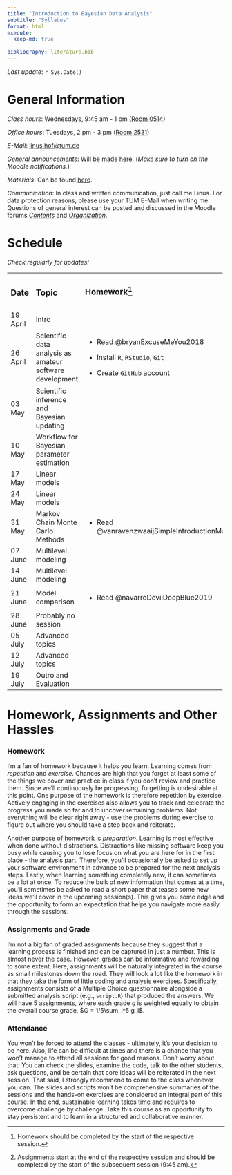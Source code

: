 ```yaml
---
title: "Introduction to Bayesian Data Analysis"
subtitle: "Syllabus"
format: html
execute: 
  keep-md: true
  
bibliography: literature.bib
---
```


*Last update*: `r Sys.Date()`

# General Information

*Class hours*: Wednesdays, 9:45 am - 1 pm ([Room 0514](https://portal.mytum.de/campus/roomfinder/roomfinder_viewmap?mapid=193&roomid=0514@0505))

*Office hours*: Tuesdays, 2 pm - 3 pm ([Room 2531](https://portal.mytum.de/campus/roomfinder/roomfinder_viewmap?mapid=196&roomid=2531@0505))

*E-Mail*: [linus.hof\@tum.de](mailto:linus.hof@tum.de)

*General announcements*: Will be made [here](https://www.moodle.tum.de/mod/forum/view.php?id=2429843).
(*Make sure to turn on the Moodle notifications.*)

*Materials*: Can be found [here](https://github.com/linushof/BayesIntro).

*Communication*: In class and written communication, just call me Linus.
For data protection reasons, please use your TUM E-Mail when writing me.
Questions of general interest can be posted and discussed in the Moodle forums [*Contents*](https://www.moodle.tum.de/mod/forum/view.php?id=2569419) and [*Organization*](https://www.moodle.tum.de/mod/forum/view.php?id=2569420).

# Schedule

*Check regularly for updates!*

+-----------+----------------------------------------------------------+------------------------------------------------------+--------------------+
| ### Date  | ### Topic                                                | ### Homework[^1]                                     | ### Assignment[^2] |
|           |                                                          |                                                      |                    |
|           |                                                          | ###                                                  |                    |
+-----------+----------------------------------------------------------+------------------------------------------------------+--------------------+
| 19 April  | Intro                                                    |                                                      |                    |
+-----------+----------------------------------------------------------+------------------------------------------------------+--------------------+
| 26 April  | Scientific data analysis as amateur software development | -   Read @bryanExcuseMeYou2018                       |                    |
|           |                                                          |                                                      |                    |
|           |                                                          | -   Install `R`, `RStudio`, `Git`                    |                    |
|           |                                                          |                                                      |                    |
|           |                                                          | -   Create `GitHub` account                          |                    |
+-----------+----------------------------------------------------------+------------------------------------------------------+--------------------+
| 03 May    | Scientific inference and Bayesian updating               |                                                      | Assignment 1       |
+-----------+----------------------------------------------------------+------------------------------------------------------+--------------------+
| 10 May    | Workflow for Bayesian parameter estimation               |                                                      |                    |
+-----------+----------------------------------------------------------+------------------------------------------------------+--------------------+
| 17 May    | Linear models                                            |                                                      | Assignment 2       |
+-----------+----------------------------------------------------------+------------------------------------------------------+--------------------+
| 24 May    | Linear models                                            |                                                      |                    |
+-----------+----------------------------------------------------------+------------------------------------------------------+--------------------+
| 31 May    | Markov Chain Monte Carlo Methods                         | -   Read @vanravenzwaaijSimpleIntroductionMarkov2018 | Assignment 3       |
+-----------+----------------------------------------------------------+------------------------------------------------------+--------------------+
| 07 June   | Multilevel modeling                                      |                                                      |                    |
+-----------+----------------------------------------------------------+------------------------------------------------------+--------------------+
| 14 June   | Multilevel modeling                                      |                                                      | Assignment 4       |
+-----------+----------------------------------------------------------+------------------------------------------------------+--------------------+
| 21 June   | Model comparison                                         | -   Read @navarroDevilDeepBlue2019                   | Assignment 5       |
+-----------+----------------------------------------------------------+------------------------------------------------------+--------------------+
| 28 June   | Probably no session                                      |                                                      |                    |
+-----------+----------------------------------------------------------+------------------------------------------------------+--------------------+
| 05 July   | Advanced topics                                          |                                                      |                    |
+-----------+----------------------------------------------------------+------------------------------------------------------+--------------------+
| 12 July   | Advanced topics                                          |                                                      |                    |
+-----------+----------------------------------------------------------+------------------------------------------------------+--------------------+
| 19 July   | Outro and Evaluation                                     |                                                      |                    |
+-----------+----------------------------------------------------------+------------------------------------------------------+--------------------+

[^1]: Homework should be completed by the start of the respective session.

[^2]: Assignments start at the end of the respective session and should be completed by the start of the subsequent session (9:45 am).

# Homework, Assignments and Other Hassles

### Homework

I'm a fan of homework because it helps you learn.
Learning comes from *repetition* and *exercise*.
Chances are high that you forget at least some of the things we cover and practice in class if you don't review and practice them.
Since we'll continuously be progressing, forgetting is undesirable at this point.
One purpose of the homework is therefore repetition by exercise.
Actively engaging in the exercises also allows you to track and celebrate the progress you made so far and to uncover remaining problems.
Not everything will be clear right away - use the problems during exercise to figure out where you should take a step back and reiterate.

Another purpose of homework is *preparation*.
Learning is most effective when done without distractions.
Distractions like missing software keep you busy while causing you to lose focus on what you are here for in the first place - the analysis part.
Therefore, you'll occasionally be asked to set up your software environment in advance to be prepared for the next analysis steps.
Lastly, when learning something completely new, it can sometimes be a lot at once.
To reduce the bulk of new information that comes at a time, you'll sometimes be asked to read a short paper that teases some new ideas we'll cover in the upcoming session(s).
This gives you some edge and the opportunity to form an expectation that helps you navigate more easily through the sessions.

### Assignments and Grade

I'm not a big fan of graded assignments because they suggest that a learning process is finished and can be captured in just a number.
This is almost never the case.
However, grades can be informative and rewarding to some extent.
Here, assignments will be naturally integrated in the course as small milestones down the road.
They will look a lot like the homework in that they take the form of little coding and analysis exercises.
Specifically, assignments consists of a Multiple Choice questionnaire alongside a submitted analysis script (e.g., `script.R`) that produced the answers.
We will have $5$ assignments, where each grade $g$ is weighted equally to obtain the overall course grade, $G = 1/5\sum_i^5 g_i$.

### Attendance

You won't be forced to attend the classes - ultimately, it's your decision to be here.
Also, life can be difficult at times and there is a chance that you won't manage to attend all sessions for good reasons.
Don't worry about that: You can check the slides, examine the code, talk to the other students, ask questions, and be certain that core ideas will be reiterated in the next session.
That said, I strongly recommend to come to the class whenever you can.
The slides and scripts won't be comprehensive summaries of the sessions and the hands-on exercises are considered an integral part of this course.
In the end, sustainable learning takes time and requires to overcome challenge by challenge.
Take this course as an opportunity to stay persistent and to learn in a structured and collaborative manner.
